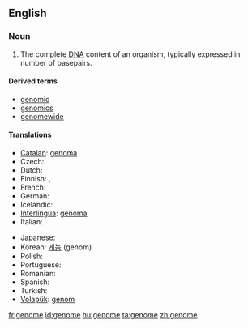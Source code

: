 ==English==
{{wikipedia}}

===Noun===
{{en-noun}}

# {{genetics}} The complete [[DNA]] content of an organism, typically expressed in number of basepairs.

====Derived terms====
* [[genomic]]
* [[genomics]]
* [[genomewide]]

====Translations====
{{trans-top|complete genetic information of an organism}}
* [[Catalan]]: [[genoma]] {{m}}
* Czech: {{t+|cs|genom|m}}
* Dutch: {{t+|nl|genoom|n}}
* Finnish: {{t+|fi|genomi}}, {{t+|fi|perimä}}
* French: {{t+|fr|génome|m}}
* German: {{t+|de|Genom|n}}
* Icelandic: {{t+|is|erfðamengi|m}}
* [[Interlingua]]: [[genoma]]
* Italian: {{t+|it|genoma|m}}
{{trans-mid}}
* Japanese: {{t-|ja|ゲノム|tr=genomu|sc=Jpan}}
* Korean: [[게놈]] (genom)
* Polish: {{t-|pl|genom|m}}
* Portuguese: {{t-|pt|genoma|m}}
* Romanian: {{t-|ro|genom|n}}
* Spanish: {{t+|es|genoma|m}}
* Turkish: {{t+|tr|genom}}
* [[Volapük]]: [[genom]]
{{trans-bottom}}

[[fr:genome]]
[[id:genome]]
[[hu:genome]]
[[ta:genome]]
[[zh:genome]]